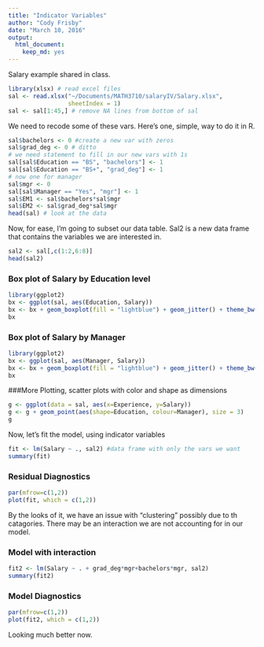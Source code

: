 ```yaml
---
title: "Indicator Variables"
author: "Cody Frisby"
date: "March 10, 2016"
output: 
  html_document: 
    keep_md: yes
---
```


Salary example shared in class.  

```r
library(xlsx) # read excel files
sal <- read.xlsx("~/Documents/MATH3710/salaryIV/Salary.xlsx", 
                 sheetIndex = 1)
sal <- sal[1:45,] # remove NA lines from bottom of sal
```

We need to recode some of these vars.  Here's one, simple, way to do it in R.

```r
sal$bachelors <- 0 #create a new var with zeros
sal$grad_deg <- 0 # ditto
# we need statement to fill in our new vars with 1s
sal[sal$Education == "BS", "bachelors"] <- 1
sal[sal$Education == "BS+", "grad_deg"] <- 1
# now one for manager
sal$mgr <- 0
sal[sal$Manager == "Yes", "mgr"] <- 1
sal$EM1 <- sal$bachelors*sal$mgr
sal$EM2 <- sal$grad_deg*sal$mgr
head(sal) # look at the data
```

Now, for ease, I'm going to subset our data table. Sal2 is a new data frame that contains the variables we are interested in.

```r
sal2 <- sal[,c(1:2,6:8)]
head(sal2)
```

### Box plot of Salary by Education level

```r
library(ggplot2)
bx <- ggplot(sal, aes(Education, Salary))
bx <- bx + geom_boxplot(fill = "lightblue") + geom_jitter() + theme_bw()
bx
```

### Box plot of Salary by Manager

```r
library(ggplot2)
bx <- ggplot(sal, aes(Manager, Salary))
bx <- bx + geom_boxplot(fill = "lightblue") + geom_jitter() + theme_bw()
bx
```


###More Plotting, scatter plots with color and shape as dimensions

```r
g <- ggplot(data = sal, aes(x=Experience, y=Salary))
g <- g + geom_point(aes(shape=Education, colour=Manager), size = 3)
g
```

Now, let's fit the model, using indicator variables

```r
fit <- lm(Salary ~ ., sal2) #data frame with only the vars we want
summary(fit)
```

### Residual Diagnostics

```r
par(mfrow=c(1,2))
plot(fit, which = c(1,2))
```

By the looks of it, we have an issue with "clustering" possibly due to th catagories.  There may be an interaction we are not accounting for in our model. 

### Model with interaction

```r
fit2 <- lm(Salary ~ . + grad_deg*mgr+bachelors*mgr, sal2)
summary(fit2)
```

### Model Diagnostics  

```r
par(mfrow=c(1,2))
plot(fit2, which = c(1,2))
```

Looking much better now.

